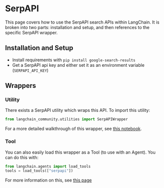 # SerpAPI

This page covers how to use the SerpAPI search APIs within LangChain.
It is broken into two parts: installation and setup, and then references to the specific SerpAPI wrapper.

## Installation and Setup
- Install requirements with `pip install google-search-results`
- Get a SerpAPI api key and either set it as an environment variable (`SERPAPI_API_KEY`)

## Wrappers

### Utility

There exists a SerpAPI utility which wraps this API. To import this utility:

```python
from langchain_community.utilities import SerpAPIWrapper
```

For a more detailed walkthrough of this wrapper, see [this notebook](/docs/integrations/tools/serpapi).

### Tool

You can also easily load this wrapper as a Tool (to use with an Agent).
You can do this with:
```python
from langchain.agents import load_tools
tools = load_tools(["serpapi"])
```

For more information on this, see [this page](/docs/how_to/tools_builtin)
